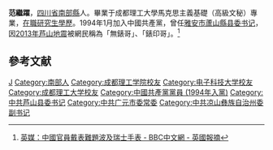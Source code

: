 {{expand|time=2014-07-17T17:12:16+00:00}}
'''范繼躍'''{{BD|1972年|3月||catIdx=Fan范}}，[[四川省|四川省]][[南部縣|南部縣]]人。畢業于成都理工大學馬克思主義基礎（高級文秘）專業，[[在職研究生學歷|在職研究生學歷]]。1994年1月加入中國共產黨，曾任[[雅安市|雅安市]][[蘆山縣|蘆山縣]][[县委书记|县委书记]]，因[[2013年芦山地震|2013年芦山地震]]被網民稱為「無錶哥」、「錶印哥」。<ref>[https://www.bbc.co.uk/zhongwen/trad/press_review/2013/05/130504_press_china_watches.shtml 英媒：中國官員戴表難題波及瑞士手表 - BBC中文網 - 英國報摘]</ref>

==參考文献==
{{reflist}}

{{DEFAULTSORT:Fan范}}
[[Category:范姓|J]]
[[Category:南部人|Category:南部人]]
[[Category:成都理工学院校友|Category:成都理工学院校友]]
[[Category:电子科技大学校友|Category:电子科技大学校友]]
[[Category:成都理工大学校友|Category:成都理工大学校友]]
[[Category:中國共產黨黨員_(1994年入黨)|Category:中國共產黨黨員 (1994年入黨)]]
[[Category:中共芦山县委书记|Category:中共芦山县委书记]]
[[Category:中共广元市委常委|Category:中共广元市委常委]]
[[Category:中共凉山彝族自治州委副书记|Category:中共凉山彝族自治州委副书记]]